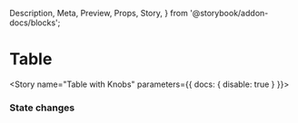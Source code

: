   Description,
  Meta,
  Preview,
  Props,
  Story,
} from '@storybook/addon-docs/blocks';


<Meta component={Table} title="Components/Atoms/Table" />

# Table
<Description of={Table} />
<Props of={Table} />

<Story name="Table with Knobs" parameters={{ docs: { disable: true } }}>
  <Table 
  rows={array('rows', [])}
  headers={array('headers', [])}
  handleChange={action('onClick event triggered')}
  label={text('label', 'This is the label')}
  name={text('name', 'name')}
  />
</Story>

### State changes
<Preview>
  <Story name="Table Row State Changes">
    <Table 
    label="This is a label"
    name="name"
    headings={[
    'First Name',
    'Last Name',
    'Company',
    'Job Title',
    'Age',
  ]}
    rows={[
    {
      data: ['Jenny', 'Schutzman', 'Tallo', 'Software Engineer', '36'],
      status: '',
    },
    {
      data: ['David', 'Morrow', 'Gildan', 'Supply Chain Manager', '43'],
      status: '',
    },
    {
      data: [
        'Gina',
        'Nicholas',
        'Proctor and Gamble',
        'Evaluation Data Manager',
        '34',
      ],
      status: '',
    },
  ]}
    />
  </Story>
</Preview>
